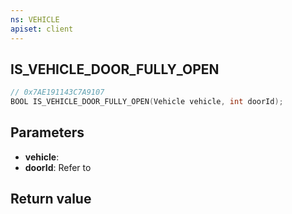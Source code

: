 ```yaml
---
ns: VEHICLE
apiset: client
---
```

## IS_VEHICLE_DOOR_FULLY_OPEN

```c
// 0x7AE191143C7A9107
BOOL IS_VEHICLE_DOOR_FULLY_OPEN(Vehicle vehicle, int doorId);
```

## Parameters
* **vehicle**:
* **doorId**: Refer to <EmbeddedEnum name="eDoorId" />

## Return value